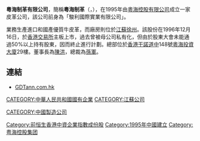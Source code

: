 {{Infobox Company |
  company_name = 粵海製革<br>Guangdong Tannery |
  company_logo = <!-- 注释出：[[File:kingway.png|File:kingway.png]] --> |
  company_type = [[國有企業|國有企業]]（[[紅籌股|紅籌股]]）|
  foundation = 1995年 |
  location =[[中國|中國]][[江蘇|江蘇]]|
  industry = [[皮革|皮革]]|
  key_people = [[主席|主席]]：陳洪<br>[[總裁|總裁]]：孫軍| 
  sales =  |
  profit =  |
  asset =  |
  market_value = |
  num_employees = |
  revenue = |
  products = |
  parent = |
  homepage = [http://www.gdtann.com.hk/ GDTann.com.hk]
}}
'''粵海制革有限公司'''，簡稱'''粵海制革'''（'''{{lang-en|GUANGDONG TANNERY LIMITED}}'''，{{hkex|1058}}），在1995年由[[广东粵海控股|粵海控股有限公司]]成立一家皮革公司，該公司前身為「駿利國際實業有限公司」。

業務生產進口和國產優質牛皮革，而廠房則位於[[江蘇|江蘇]][[徐州|徐州]]。該股份在1996年12月16日，於[[香港交易所|香港交易所]]主板上市，過去曾被母公司私有化，但由於股東大會未能通過50%以上持有股東，因而終止進行計劃。總部位於[[香港|香港]][[干諾道中|干諾道中]]148號[[粵海投資大廈|粵海投資大廈]]29樓。董事長為[[陳洪|陳洪]]，總裁為[[孫軍|孫軍]]。

==連結==
*[http://www.gdtann.com.hk/ GDTann.com.hk]

[[CATEGORY:中華人民共和國國有企業|CATEGORY:中華人民共和國國有企業]]
[[Category:前恒生香港中資企業指數成份股|Category:前恒生香港中資企業指數成份股]]<!--1998年3月至1999年5月-->
[[CATEGORY:江蘇公司|CATEGORY:江蘇公司]]

[[CATEGORY:中國製造公司|CATEGORY:中國製造公司]]
[[Category:1995年中國建立|Category:1995年中國建立]]
[[Category:粤海控股集团|Category:粤海控股集团]]